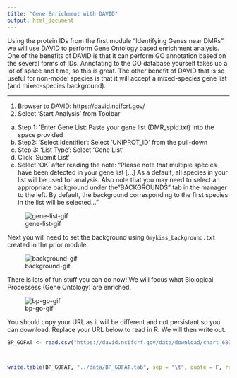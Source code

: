 ```yaml
---
title: "Gene Enrichment with DAVID"
output: html_document
---
```



Using the protein IDs from the first module "Identifying Genes near DMRs" we will use DAVID to perform Gene Ontology based enrichment analysis. One of the benefits of DAVID is that it can perform GO annotation based on the several forms of IDs.  Annotating to the GO database yourself takes up a lot of space and time, so this is great.  The other benefit of DAVID that is so useful for non-model species is that it will accept a mixed-species gene list (and mixed-species background).


---


1.	Browser to DAVID: https://david.ncifcrf.gov/
2.	Select ‘Start Analysis’ from Toolbar
a.	Step 1: ‘Enter Gene List: Paste your gene list (DMR_spid.txt) into the space provided
b.	Step2: ‘Select Identifier’: Select ‘UNIPROT_ID’ from the pull-down
c.	Step 3: ‘List Type’: Select ‘Gene List’
d.	Click ‘Submit List’
e.	Select ‘OK’ after reading the note: “Please note that multiple species have been detected in your gene list […] As a default, all species in your list will be used for analysis.  Also note that you may need to select an appropriate background under the "BACKGROUNDS" tab in the manager to the left.  By default, the background corresponding to the first species in the list will be selected...” 


![gene-list-gif](../img/gene-list.gif)

Next you will need to set the background using `Omykiss_background.txt` created in the prior module.


![background-gif](../img/background.gif)

There is lots of fun stuff you can do now! We will focus what Biological Processess (Gene Ontology) are enriched. 



![bp-go-gif](../img/bp-go.gif)


You should copy your URL as it will be different and not persistant so you can download. Replace your URL below to read in R. We will then write out. 

```r

BP_GOFAT <- read.csv("https://david.ncifcrf.gov/data/download/chart_6833676439DC1535059666910.txt", sep = '\t')



write.table(BP_GOFAT, "../data/BP_GOFAT.tab", sep = "\t", quote = F, row.names = F, col.names = T)

```





